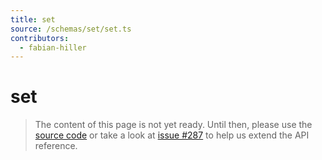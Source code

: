 ```yaml
---
title: set
source: /schemas/set/set.ts
contributors:
  - fabian-hiller
---
```


# set

> The content of this page is not yet ready. Until then, please use the [source code](https://github.com/fabian-hiller/valibot/blob/main/library/src/schemas/set/set.ts) or take a look at [issue #287](https://github.com/fabian-hiller/valibot/issues/287) to help us extend the API reference.
